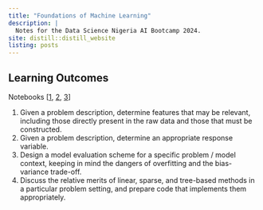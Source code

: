 ```yaml
---
title: "Foundations of Machine Learning"
description: | 
  Notes for the Data Science Nigeria AI Bootcamp 2024.
site: distill::distill_website
listing: posts
---
```


## Learning Outcomes

Notebooks [[1](https://colab.research.google.com/drive/10jGSLch_g7G72L41rjnswx69PXneeT3w), [2](https://colab.research.google.com/drive/1uJPeyBMRN3vqCoALCvik6X4ccGdpc3zS), [3](https://colab.research.google.com/drive/1C--MSMalpnjh4R5WkgL70J4IIpKlg6U0)]

1. Given a problem description, determine features that may be relevant, including those directly present in the raw data and those that must be constructed.
1. Given a problem description, determine an appropriate response variable.
1. Design a model evaluation scheme for a specific problem / model context, keeping in mind the dangers of overfitting and the bias-variance trade-off.
1. Discuss the relative merits of linear, sparse, and tree-based methods in a particular problem setting, and prepare code that implements them appropriately.

<!-- To compile this site, run
library(fs)
library(tidyverse)
library(rmarkdown)
map(fs::dir_ls(".", glob="*Rmd", recurse=T), render); render_site()
 -->